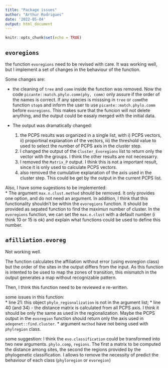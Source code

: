 ```yaml
---
title: "Package issues"
author: "Arthur Rodrigues"
date: '2022-05-04'
output: html_document
---
```


```r
knitr::opts_chunk$set(echo = TRUE)
```

## `evoregions`

the function `evoregions` need to be revised with care. It was working well, but I implement a set of changes in the behaviour of the function.

Some changes are:

-   the cleaning of `tree` and `comm` inside the function was removed. Now the code `picante::match.phylo.comm(phy, comm)` only assure if the order of the names is correct. If any species is misssing in `tree` or `comm`the function `stop`s and inform the user to use `picante::match.phylo.comm` before `evoregions`. This makes sure that the funcion will not delete anything, and the output could be easaly merged with the initial data.

-   The output was dramatically changed:

    1)  the PCPS results was organized in a single list, with i) PCPS vectors, ii) proportinal explanation of the vectors, iii) the threshold value to used to select the number of PCPS axis in the cluster step.
    2)  I changed the output of the `Cluster_Evoregions` list to return only the vector with the groups. I think the other results are not necessarry.
    3)  I removed the `Matrix_P` output. I think this is not a important result, since it is only used to calculate PCPS vectors.
    4)  also removed the cumulative explanation of the axis used in the cluster step. This could be get by the output in the current PCPS list.

Also, I have some sugestions to be implemented:\
\* The argument `max.n.clust.method` should be removed. It only provides one option, and do not need an argument. In addition, I think that this functionality shouldn't be within the `evoregions` function. It should be provided as sepated function to find the maximun number of cluster. In the `evoregions` function, we can set the `max.n.clust` with a default number (i think 10 or 15 is ok) and explain what functions could be used to define this number.

## `afilliation.evoreg`

Not working well.

The function calculates the affiliation without error (using evoregion class) but the order of the sites in the output differs from the input. As this function is intented to be used to map the zones of transition, this mismatch in the output generates a map without recognizable pattern.

Then, I think this function need to be reviewed e re-written.

some issues in this function:  
* line 21: this object `phylo_regionalization` is not in the argument list;
* line 40 (and 34) - the distance matrix is calculated from all PCPS axis. I think it should be only the same as used in the regionalization. Maybe the PCPS output in the `evoregion` function should return only the axis used in `adegenet::find.cluster`. 
* argument `method` have not being used with `phylregion` class.

some suggestion:
I think the `evo.classification` could be transformed into two new arguments. `phylo.comp`, `regions`. The first a matrix to be computed the distance among sites, the second the regions provided by the phylogenetic classification. 
I allows to remove the necessity of predict the behaviour of each class (`phyloregion` or `evoregion`)






